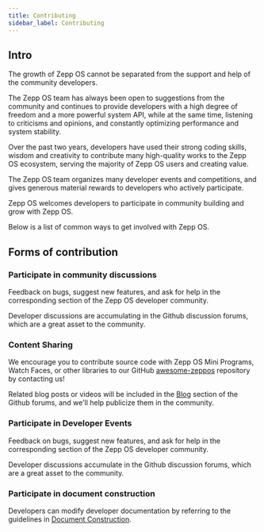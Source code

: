 ```yaml
---
title: Contributing
sidebar_label: Contributing
---
```


## Intro

The growth of Zepp OS cannot be separated from the support and help of the community developers.

The Zepp OS team has always been open to suggestions from the community and continues to provide developers with a high degree of freedom and a more powerful system API, while at the same time, listening to criticisms and opinions, and constantly optimizing performance and system stability.

Over the past two years, developers have used their strong coding skills, wisdom and creativity to contribute many high-quality works to the Zepp OS ecosystem, serving the majority of Zepp OS users and creating value.

The Zepp OS team organizes many developer events and competitions, and gives generous material rewards to developers who actively participate.

Zepp OS welcomes developers to participate in community building and grow with Zepp OS.

Below is a list of common ways to get involved with Zepp OS.

## Forms of contribution

### Participate in community discussions

Feedback on bugs, suggest new features, and ask for help in the corresponding section of the Zepp OS developer community.

Developer discussions are accumulating in the Github discussion forums, which are a great asset to the community.

### Content Sharing

We encourage you to contribute source code with Zepp OS Mini Programs, Watch Faces, or other libraries to our GitHub [awesome-zeppos](https://github.com/zepp-health/awesome-zeppos) repository by contacting us!

Related blog posts or videos will be included in the [Blog](https://github.com/orgs/zepp-health/discussions/categories/blog) section of the Github forums, and we'll help publicize them in the community.

### Participate in Developer Events

Feedback on bugs, suggest new features, and ask for help in the corresponding section of the Zepp OS developer community.

Developer discussions accumulate in the Github discussion forums, which are a great asset to the community.

### Participate in document construction

Developers can modify developer documentation by referring to the guidelines in [Document Construction](./document-construction.mdx).
